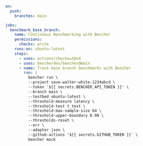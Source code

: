 ```yaml title=".github/workflows/base_benchmarks.yml"
on:
  push:
    branches: main

jobs:
  benchmark_base_branch:
    name: Continuous Benchmarking with Bencher
    permissions:
      checks: write
    runs-on: ubuntu-latest
    steps:
      - uses: actions/checkout@v4
      - uses: bencherdev/bencher@main
      - name: Track base branch benchmarks with Bencher
        run: |
          bencher run \
          --project save-walter-white-1234abcd \
          --token '${{ secrets.BENCHER_API_TOKEN }}' \
          --branch main \
          --testbed ubuntu-latest \
          --threshold-measure latency \
          --threshold-test t_test \
          --threshold-max-sample-size 64 \
          --threshold-upper-boundary 0.99 \
          --thresholds-reset \
          --err \
          --adapter json \
          --github-actions '${{ secrets.GITHUB_TOKEN }}' \
          bencher mock
```
